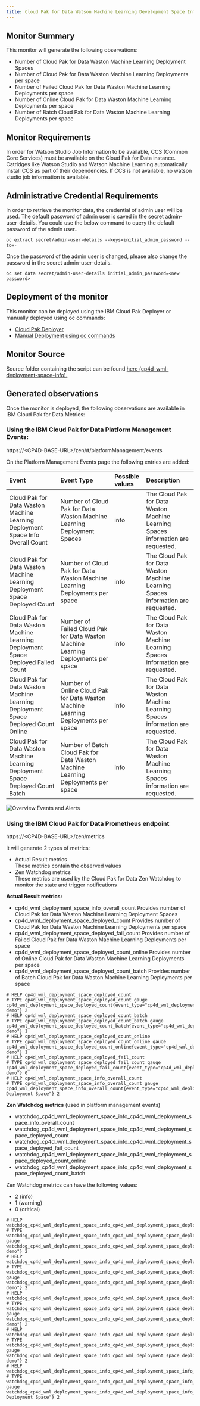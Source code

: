 ```yaml
---
title: Cloud Pak for Data Watson Machine Learning Development Space Information
---
```


## Monitor Summary

This monitor will generate the following observations:  
- Number of Cloud Pak for Data Waston Machine Learning Deployment Spaces
- Number of Cloud Pak for Data Waston Machine Learning Deployments per space
- Number of Failed Cloud Pak for Data Waston Machine Learning Deployments per space
- Number of Online Cloud Pak for Data Waston Machine Learning Deployments per space
- Number of Batch Cloud Pak for Data Waston Machine Learning Deployments per space

## Monitor Requirements

In order for Watson Studio Job Information to be available, CCS (Common Core Services) must be available on the Cloud Pak for Data instance. Catridges like Watson Studio and Watson Machine Learning automatically install CCS as part of their dependencies. If CCS is not available, no watson studio job information is available.

## Administrative Credential Requirements

In order to retrieve the monitor data, the credential of admin user will be used. The default password of admin user is saved in the secret admin-user-details. You could use the below command to query the default password of the admin user..
```
oc extract secret/admin-user-details --keys=initial_admin_password --to=-
```
Once the password of the admin user is changed, please also change the password in the secret admin-user-details. 
```
oc set data secret/admin-user-details initial_admin_password=<new password>
```

## Deployment of the monitor

This monitor can be deployed using the IBM Cloud Pak Deployer or manually deployed using oc commands:
- [Cloud Pak Deployer](/monitors/cp4d-wml-deployment-space-info/deployer) 
- [Manual Deployment using oc commands](/monitors/cp4d-wml-deployment-space-info/manual)

## Monitor Source

Source folder containing the script can be found  [here (cp4d-wml-deployment-space-info).](https://github.ibm.com/CloudPakDeployer/cloud-pak-deployer-monitors/tree/master/cp4d-wml-deployment-space-info)

## Generated observations

Once the monitor is deployed, the following observations are available in IBM Cloud Pak for Data Metrics:

### Using the IBM Cloud Pak for Data Platform Management Events:

https://&lt;CP4D-BASE-URL&gt;/zen/#/platformManagement/events

On the Platform Management Events page the following entries are added:

| Event   | Event Type      | Possible values | Description |
|:----------|:-------------|:------|:----------|
| Cloud Pak for Data Waston Machine Learning Deployment Space Info Overall Count |Number of Cloud Pak for Data Waston Machine Learning Deployment Spaces |info| The Cloud Pak for Data Waston Machine Learning Spaces information are requested. |
| Cloud Pak for Data Waston Machine Learning Deployment Space Deployed Count |Number of Cloud Pak for Data Waston Machine Learning Deployments per space |info| The Cloud Pak for Data Waston Machine Learning Spaces information are requested.  |
| Cloud Pak for Data Waston Machine Learning Deployment Space Deployed Falied Count |Number of Failed Cloud Pak for Data Waston Machine Learning Deployments per space |info| The Cloud Pak for Data Waston Machine Learning Spaces information are requested. |
| Cloud Pak for Data Waston Machine Learning Deployment Space Deployed Count Online | Number of Online Cloud Pak for Data Waston Machine Learning Deployments per space |info| The Cloud Pak for Data Waston Machine Learning Spaces information are requested. |
| Cloud Pak for Data Waston Machine Learning Deployment Space Deployed Count Batch |Number of Batch Cloud Pak for Data Waston Machine Learning Deployments per space |info| The Cloud Pak for Data Waston Machine Learning Spaces information are requested. |

![Overview Events and Alerts](cp4d_events.png?raw=true "Overview Events and Alerts")

### Using the IBM Cloud Pak for Data Prometheus endpoint
https://&lt;CP4D-BASE-URL&gt;/zen/metrics

It will generate 2 types of metrics:
- Actual Result metrics  
  These metrics contain the observed values
- Zen Watchdog metrics  
  These metrics are used by the Cloud Pak for Data Zen Watchdog to monitor the state and trigger notifications

**Actual Result metrics:**
- cp4d_wml_deployment_space_info_overall_count
  Provides number of Cloud Pak for Data Waston Machine Learning Deployment Spaces
- cp4d_wml_deployment_space_deployed_count
  Provides number of Cloud Pak for Data Waston Machine Learning Deployments per space
- cp4d_wml_deployment_space_deployed_fail_count
  Provides number of Failed Cloud Pak for Data Waston Machine Learning Deployments per space
- cp4d_wml_deployment_space_deployed_count_online
  Provides number of Online Cloud Pak for Data Waston Machine Learning Deployments per space
- cp4d_wml_deployment_space_deployed_count_batch
  Provides number of Batch Cloud Pak for Data Waston Machine Learning Deployments per space

```
# HELP cp4d_wml_deployment_space_deployed_count 
# TYPE cp4d_wml_deployment_space_deployed_count gauge
cp4d_wml_deployment_space_deployed_count{event_type="cp4d_wml_deployment_space_deployed_count",monitor_type="cp4d_wml_deployment_space_info",reference="test-demo"} 2
# HELP cp4d_wml_deployment_space_deployed_count_batch 
# TYPE cp4d_wml_deployment_space_deployed_count_batch gauge
cp4d_wml_deployment_space_deployed_count_batch{event_type="cp4d_wml_deployment_space_deployed_count_batch",monitor_type="cp4d_wml_deployment_space_info",reference="test-demo"} 1
# HELP cp4d_wml_deployment_space_deployed_count_online 
# TYPE cp4d_wml_deployment_space_deployed_count_online gauge
cp4d_wml_deployment_space_deployed_count_online{event_type="cp4d_wml_deployment_space_deployed_count_online",monitor_type="cp4d_wml_deployment_space_info",reference="test-demo"} 1
# HELP cp4d_wml_deployment_space_deployed_fail_count 
# TYPE cp4d_wml_deployment_space_deployed_fail_count gauge
cp4d_wml_deployment_space_deployed_fail_count{event_type="cp4d_wml_deployment_space_deployed_fail_count",monitor_type="cp4d_wml_deployment_space_info",reference="test-demo"} 0
# HELP cp4d_wml_deployment_space_info_overall_count 
# TYPE cp4d_wml_deployment_space_info_overall_count gauge
cp4d_wml_deployment_space_info_overall_count{event_type="cp4d_wml_deployment_space_info_overall_count",monitor_type="cp4d_wml_deployment_space_info",reference="All Deployment Space"} 2
```

**Zen Watchdog metrics** (used in platform management events)
- watchdog_cp4d_wml_deployment_space_info_cp4d_wml_deployment_space_info_overall_count
- watchdog_cp4d_wml_deployment_space_info_cp4d_wml_deployment_space_deployed_count 
- watchdog_cp4d_wml_deployment_space_info_cp4d_wml_deployment_space_deployed_fail_count
- watchdog_cp4d_wml_deployment_space_info_cp4d_wml_deployment_space_deployed_count_online
- watchdog_cp4d_wml_deployment_space_info_cp4d_wml_deployment_space_deployed_count_batch

Zen Watchdog metrics can have the following values:
- 2 (info)
- 1 (warning)
- 0 (critical)


```
# HELP watchdog_cp4d_wml_deployment_space_info_cp4d_wml_deployment_space_deployed_count 
# TYPE watchdog_cp4d_wml_deployment_space_info_cp4d_wml_deployment_space_deployed_count gauge
watchdog_cp4d_wml_deployment_space_info_cp4d_wml_deployment_space_deployed_count{event_type="cp4d_wml_deployment_space_deployed_count",monitor_type="cp4d_wml_deployment_space_info",reference="test-demo"} 2
# HELP watchdog_cp4d_wml_deployment_space_info_cp4d_wml_deployment_space_deployed_count_batch 
# TYPE watchdog_cp4d_wml_deployment_space_info_cp4d_wml_deployment_space_deployed_count_batch gauge
watchdog_cp4d_wml_deployment_space_info_cp4d_wml_deployment_space_deployed_count_batch{event_type="cp4d_wml_deployment_space_deployed_count_batch",monitor_type="cp4d_wml_deployment_space_info",reference="test-demo"} 2
# HELP watchdog_cp4d_wml_deployment_space_info_cp4d_wml_deployment_space_deployed_count_online 
# TYPE watchdog_cp4d_wml_deployment_space_info_cp4d_wml_deployment_space_deployed_count_online gauge
watchdog_cp4d_wml_deployment_space_info_cp4d_wml_deployment_space_deployed_count_online{event_type="cp4d_wml_deployment_space_deployed_count_online",monitor_type="cp4d_wml_deployment_space_info",reference="test-demo"} 2
# HELP watchdog_cp4d_wml_deployment_space_info_cp4d_wml_deployment_space_deployed_fail_count 
# TYPE watchdog_cp4d_wml_deployment_space_info_cp4d_wml_deployment_space_deployed_fail_count gauge
watchdog_cp4d_wml_deployment_space_info_cp4d_wml_deployment_space_deployed_fail_count{event_type="cp4d_wml_deployment_space_deployed_fail_count",monitor_type="cp4d_wml_deployment_space_info",reference="test-demo"} 2
# HELP watchdog_cp4d_wml_deployment_space_info_cp4d_wml_deployment_space_info_overall_count 
# TYPE watchdog_cp4d_wml_deployment_space_info_cp4d_wml_deployment_space_info_overall_count gauge
watchdog_cp4d_wml_deployment_space_info_cp4d_wml_deployment_space_info_overall_count{event_type="cp4d_wml_deployment_space_info_overall_count",monitor_type="cp4d_wml_deployment_space_info",reference="All Deployment Space"} 2
```







